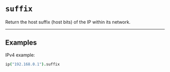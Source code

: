 # `suffix`

Return the host suffix (host bits) of the IP within its network.

---

## Examples

IPv4 example:

```coffee
ip("192.168.0.1").suffix
```


